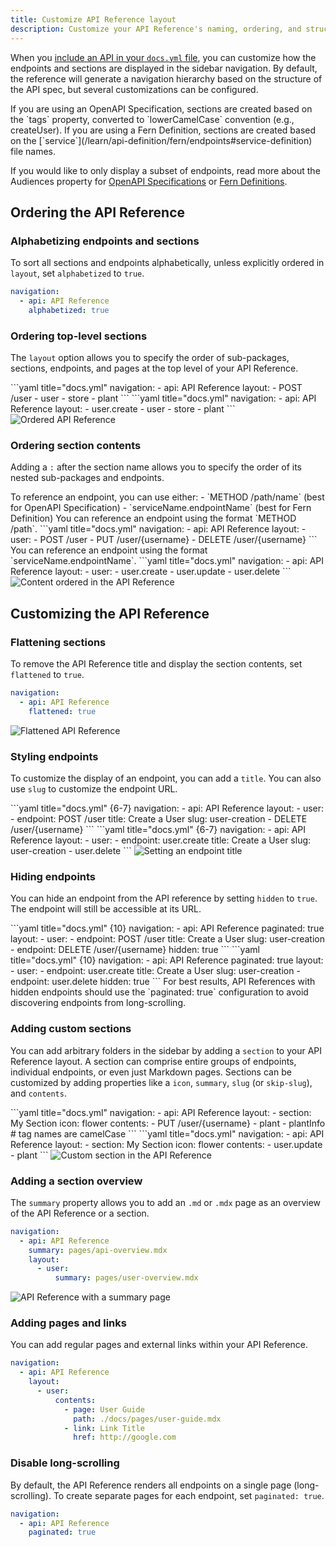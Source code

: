 ```yaml
---
title: Customize API Reference layout
description: Customize your API Reference's naming, ordering, and structure.  
---
```


When you [include an API in your `docs.yml` file](/learn/docs/api-references/generate-api-ref), you can customize how the endpoints and sections are displayed in the sidebar navigation. By default, the reference will generate a navigation hierarchy based on the structure of the API spec, but several customizations can be configured.

<Note title="API Sections">
If you are using an OpenAPI Specification, sections are created based on the `tags` property, converted to `lowerCamelCase` convention (e.g., createUser). If you are using a Fern Definition, sections are created based on the [`service`](/learn/api-definition/fern/endpoints#service-definition) file names.
</Note>

If you would like to only display a subset of endpoints, read more about the Audiences property for [OpenAPI Specifications](/learn/api-definition/openapi/audiences) or [Fern Definitions](/learn/api-definition/fern/audiences).

## Ordering the API Reference

### Alphabetizing endpoints and sections
To sort all sections and endpoints alphabetically, unless explicitly ordered in `layout`, set `alphabetized` to `true`.

```yaml title="docs.yml"
navigation: 
  - api: API Reference
    alphabetized: true
```

### Ordering top-level sections
The `layout` option allows you to specify the order of sub-packages, sections, endpoints, and pages at the top level of your API Reference.

<Tabs>
  <Tab title="OpenAPI Specification">
  ```yaml title="docs.yml"
  navigation: 
    - api: API Reference
      layout: 
        - POST /user
        - user
        - store
        - plant
  ```
  </Tab>
  <Tab title="Fern Definition">
  ```yaml title="docs.yml"
  navigation: 
    - api: API Reference
      layout: 
        - user.create
        - user
        - store
        - plant
  ```
  </Tab>
</Tabs>

<Frame>
<img src="ordered.png" alt="Ordered API Reference" />
</Frame>

### Ordering section contents
Adding a `:` after the section name allows you to specify the order of its nested sub-packages and endpoints. 

<Note title="Referencing Endpoints">
To reference an endpoint, you can use either:
- `METHOD /path/name` (best for OpenAPI Specification)
- `serviceName.endpointName` (best for Fern Definition)
</Note>

<Tabs>
  <Tab title="OpenAPI Specification">
  You can reference an endpoint using the format `METHOD /path`. 
  ```yaml title="docs.yml"
  navigation: 
    - api: API Reference
      layout: 
        - user: 
            - POST /user
            - PUT /user/{username}
            - DELETE /user/{username}
  ```
  </Tab>
  <Tab title="Fern Definition">
  You can reference an endpoint using the format `serviceName.endpointName`.
  ```yaml title="docs.yml"
  navigation: 
    - api: API Reference
      layout: 
        - user: 
            - user.create
            - user.update
            - user.delete        
  ```
  </Tab>
</Tabs>

<Frame>
<img src="content-ordered.png" alt="Content ordered in the API Reference" />
</Frame>

## Customizing the API Reference

### Flattening sections
To remove the API Reference title and display the section contents, set `flattened` to `true`.

```yaml title="docs.yml"
navigation: 
  - api: API Reference
    flattened: true
```

<Frame>
<img src="flattened.png" alt="Flattened API Reference" />
</Frame>

### Styling endpoints
To customize the display of an endpoint, you can add a `title`. You can also use `slug` to customize the endpoint URL.

<Tabs>
  <Tab title="OpenAPI Specification">
  ```yaml title="docs.yml" {6-7}
  navigation: 
    - api: API Reference
      layout: 
        - user: 
            - endpoint: POST /user
              title: Create a User
              slug: user-creation
            - DELETE /user/{username}
  ```
  </Tab>
  <Tab title="Fern Definition">
  ```yaml title="docs.yml" {6-7}
  navigation: 
    - api: API Reference
      layout: 
        - user: 
            - endpoint: user.create
              title: Create a User
              slug: user-creation
            - user.delete
  ```
  </Tab>
</Tabs>

<Frame>
<img src="custom-endpoint.png" alt="Setting an endpoint title" />
</Frame>

### Hiding endpoints
You can hide an endpoint from the API reference by setting `hidden` to `true`. The endpoint will still be accessible at its URL.

<Tabs>
  <Tab title="OpenAPI Specification">
  ```yaml title="docs.yml" {10}
  navigation: 
    - api: API Reference
      paginated: true
      layout: 
        - user: 
            - endpoint: POST /user
              title: Create a User
              slug: user-creation
            - endpoint: DELETE /user/{username}
              hidden: true
  ```
  </Tab>
  <Tab title="Fern Definition">
  ```yaml title="docs.yml" {10}
  navigation: 
    - api: API Reference
      paginated: true
      layout: 
        - user: 
            - endpoint: user.create
              title: Create a User
              slug: user-creation
            - endpoint: user.delete
              hidden: true
  ```
  </Tab>
</Tabs>

<Tip title="Fully hidden endpoints">
For best results, API References with hidden endpoints should use the `paginated: true` configuration to avoid discovering endpoints from long-scrolling.
</Tip>

### Adding custom sections
You can add arbitrary folders in the sidebar by adding a `section` to your API Reference layout. A section can comprise entire groups of endpoints, individual endpoints, or even just Markdown pages. Sections can be customized by adding properties like a `icon`, `summary`, `slug` (or `skip-slug`), and `contents`. 

<Tabs>
  <Tab title="OpenAPI Specification">
  ```yaml title="docs.yml"
  navigation: 
    - api: API Reference
      layout: 
        - section: My Section
          icon: flower
          contents: 
            - PUT /user/{username}
            - plant
            - plantInfo # tag names are camelCase
  ```
  </Tab>
  <Tab title="Fern Definition">
  ```yaml title="docs.yml"
  navigation: 
    - api: API Reference
      layout: 
        - section: My Section
          icon: flower
          contents: 
            - user.update
            - plant
  ```
  </Tab>
</Tabs>

<Frame>
<img src="custom-section.png" alt="Custom section in the API Reference" />
</Frame>

### Adding a section overview
The `summary` property allows you to add an `.md` or `.mdx` page as an overview of the API Reference or a section. 

```yaml title="docs.yml"
navigation: 
  - api: API Reference
    summary: pages/api-overview.mdx
    layout: 
      - user: 
          summary: pages/user-overview.mdx
```

<Frame>
<img src="summary.png" alt="API Reference with a summary page" />
</Frame>

### Adding pages and links
You can add regular pages and external links within your API Reference. 

```yaml title="docs.yml"
navigation: 
  - api: API Reference
    layout: 
      - user: 
          contents: 
            - page: User Guide
              path: ./docs/pages/user-guide.mdx
            - link: Link Title
              href: http://google.com
```

### Disable long-scrolling
By default, the API Reference renders all endpoints on a single page (long-scrolling). To create separate pages for each endpoint, set `paginated: true`. 

```yaml title="docs.yml"
navigation: 
  - api: API Reference
    paginated: true
```
